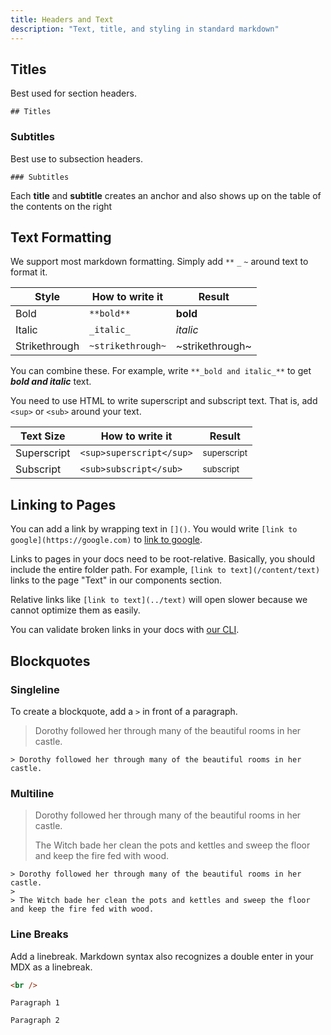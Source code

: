 ```yaml
---
title: Headers and Text
description: "Text, title, and styling in standard markdown"
---
```


## Titles

Best used for section headers.

```mdx
## Titles
```

### Subtitles

Best use to subsection headers.

```mdx
### Subtitles
```

<Tip>

Each **title** and **subtitle** creates an anchor and also shows up on the table of the contents on the right

</Tip>

## Text Formatting

We support most markdown formatting. Simply add `**` `_` `~` around text to format it.


| Style         | How to write it   | Result          |
| ------------- | ----------------- | --------------- |
| Bold          | `**bold**`        | **bold**        |
| Italic        | `_italic_`        | _italic_        |
| Strikethrough | `~strikethrough~` | ~strikethrough~ |

You can combine these. For example, write `**_bold and italic_**` to get **_bold and italic_** text.

You need to use HTML to write superscript and subscript text. That is, add `<sup>` or `<sub>` around your text.

| Text Size   | How to write it          | Result                 |
| ----------- | ------------------------ | ---------------------- |
| Superscript | `<sup>superscript</sup>` | <sup>superscript</sup> |
| Subscript   | `<sub>subscript</sub>`   | <sub>subscript</sub>   |


## Linking to Pages

You can add a link by wrapping text in `[]()`. You would write `[link to google](https://google.com)` to [link to google](https://google.com).

Links to pages in your docs need to be root-relative. Basically, you should include the entire folder path. For example, `[link to text](/content/text)` links to the page "Text" in our components section.

Relative links like `[link to text](../text)` will open slower because we cannot optimize them as easily.

You can validate broken links in your docs with [our CLI](/development).

## Blockquotes

### Singleline

To create a blockquote, add a `>` in front of a paragraph.

> Dorothy followed her through many of the beautiful rooms in her castle.

```mdx
> Dorothy followed her through many of the beautiful rooms in her castle.
```

### Multiline

> Dorothy followed her through many of the beautiful rooms in her castle.
>
> The Witch bade her clean the pots and kettles and sweep the floor and keep the fire fed with wood.

```mdx
> Dorothy followed her through many of the beautiful rooms in her castle.
>
> The Witch bade her clean the pots and kettles and sweep the floor and keep the fire fed with wood.
```

### Line Breaks

Add a linebreak. Markdown syntax also recognizes a double enter in your MDX as a linebreak.

```html
<br />
```

```mdx
Paragraph 1

Paragraph 2
```